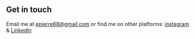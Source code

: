 ## Get in touch

Email me at [epierre68@gmail.com](mailto:epierre68@gmail.com) or find me on other platforms: [instagram](https://www.instagram.com/evanderjp/) & [LinkedIn](https://www.linkedin.com/in/evander-pierre-30022913a/)
